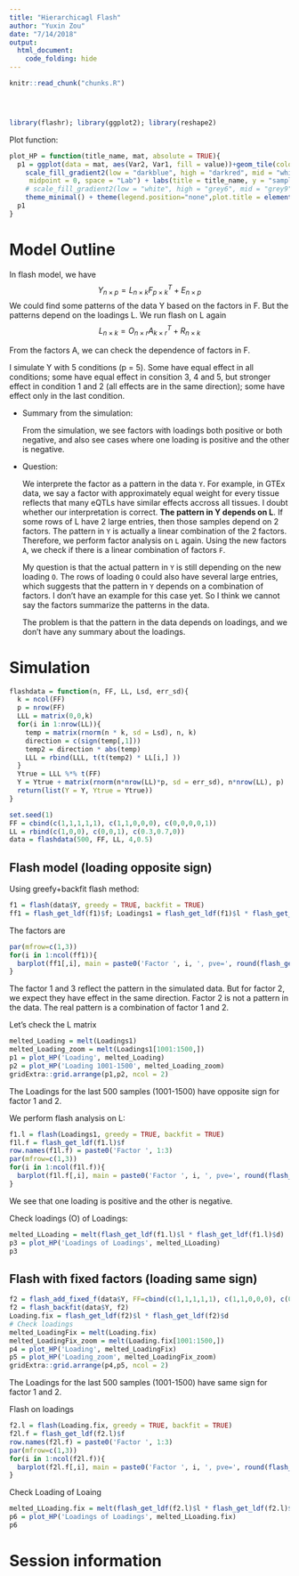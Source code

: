 ```yaml
---
title: "Hierarchicagl Flash"
author: "Yuxin Zou"
date: "7/14/2018"
output: 
  html_document:
    code_folding: hide
---
```


```r
knitr::read_chunk("chunks.R")
```

<!-- Update knitr chunk options -->
```r
```

<!-- Insert the date the file was last updated -->
```r
```

<!-- Insert the code version (Git commit SHA1) if Git repository exists and R
 package git2r is installed -->
```r
```

```r
library(flashr); library(ggplot2); library(reshape2)
```

Plot function:
```r
plot_HP = function(title_name, mat, absolute = TRUE){
  p1 = ggplot(data = mat, aes(Var2, Var1, fill = value))+geom_tile(color = "white")+
    scale_fill_gradient2(low = "darkblue", high = "darkred", mid = "white", 
     midpoint = 0, space = "Lab") + labs(title = title_name, y = "samples", x = "variables") +
    # scale_fill_gradient2(low = "white", high = "grey6", mid = "grey9", midpoint = 0.41, limit = c(0,0.82), space = "Lab") + labs(title = title_name, y = "samples", x = "variables") +
    theme_minimal() + theme(legend.position="none",plot.title = element_text(size = 12.9, face = "bold")) 
  p1
}
```

# Model Outline

In flash model, we have
$$
Y_{n\times p} = L_{n \times k}F_{p\times k}^{T} + E_{n\times p}
$$
We could find some patterns of the data Y based on the factors in F. But the patterns depend on the loadings L. We run flash on L again
$$
L_{n\times k} = O_{n\times r} A_{k\times r}^{T} + R_{n\times k} 
$$

From the factors A, we can check the dependence of factors in F.

I simulate Y with 5 conditions (p = 5). Some have equal effect in all conditions; some have equal effect in consition 3, 4 and 5, but stronger effect in condition 1 and 2 (all effects are in the same direction); some have effect only in the last condition.

* Summary from the simulation:

    From the simulation, we see factors with loadings both positive or both negative, and also see cases where one loading is positive and the other is negative.

* Question:

    We interprete the factor as a pattern in the data `Y`. For example, in GTEx data, we say a factor with approximately equal weight for every tissue reflects that many eQTLs have similar effects accross all tissues. I doubt whether our interpretation is correct. **The pattern in Y depends on L**. If some rows of L have 2 large entries, then those samples depend on 2 factors. The pattern in `Y` is actually a linear combination of the 2 factors. Therefore, we perform factor analysis on `L` again. Using the new factors `A`, we check if there is a linear combination of factors `F`. 

    My question is that the actual pattern in `Y` is still depending on the new loading `O`. The rows of loading `O` could also have several large entries, which suggests that the pattern in `Y` depends on a combination of factors. I don't have an example for this case yet. So I think we cannot say the factors summarize the patterns in the data. 
    
    The problem is that the pattern in the data depends on loadings, and we don't have any summary about the loadings.

# Simulation
```r
flashdata = function(n, FF, LL, Lsd, err_sd){
  k = ncol(FF)
  p = nrow(FF)
  LLL = matrix(0,0,k)
  for(i in 1:nrow(LL)){
    temp = matrix(rnorm(n * k, sd = Lsd), n, k)
    direction = c(sign(temp[,1]))
    temp2 = direction * abs(temp)
    LLL = rbind(LLL, t(t(temp2) * LL[i,] ))
  }
  Ytrue = LLL %*% t(FF)
  Y = Ytrue + matrix(rnorm(n*nrow(LL)*p, sd = err_sd), n*nrow(LL), p)
  return(list(Y = Y, Ytrue = Ytrue))
}
```

```r
set.seed(1)
FF = cbind(c(1,1,1,1,1), c(1,1,0,0,0), c(0,0,0,0,1))
LL = rbind(c(1,0,0), c(0,0,1), c(0.3,0.7,0))
data = flashdata(500, FF, LL, 4,0.5)
```

## Flash model (loading opposite sign)

Using greefy+backfit flash method:
```r
f1 = flash(data$Y, greedy = TRUE, backfit = TRUE)
ff1 = flash_get_ldf(f1)$f; Loadings1 = flash_get_ldf(f1)$l * flash_get_ldf(f1)$d
```

The factors are
```r
par(mfrow=c(1,3))
for(i in 1:ncol(ff1)){
  barplot(ff1[,i], main = paste0('Factor ', i, ', pve=', round(flash_get_pve(f1)[i],3)))
}
```

The factor 1 and 3 reflect the pattern in the simulated data. But for factor 2, we expect they have effect in the same direction. Factor 2 is not a pattern in the data. The real pattern is a combination of factor 1 and 2.

Let's check the L matrix
```r
melted_Loading = melt(Loadings1)
melted_Loading_zoom = melt(Loadings1[1001:1500,])
p1 = plot_HP('Loading', melted_Loading)
p2 = plot_HP('Loading 1001-1500', melted_Loading_zoom)
gridExtra::grid.arrange(p1,p2, ncol = 2)
```

The Loadings for the last 500 samples (1001-1500) have opposite sign for factor 1 and 2.

We perform flash analysis on L:
```r
f1.l = flash(Loadings1, greedy = TRUE, backfit = TRUE)
f1l.f = flash_get_ldf(f1.l)$f
row.names(f1l.f) = paste0('Factor ', 1:3)
par(mfrow=c(1,3))
for(i in 1:ncol(f1l.f)){
  barplot(f1l.f[,i], main = paste0('Factor ', i, ', pve=', round(flash_get_pve(f1.l)[i],3)))
}
```

We see that one loading is positive and the other is negative.

Check loadings (O) of Loadings:
```r
melted_LLoading = melt(flash_get_ldf(f1.l)$l * flash_get_ldf(f1.l)$d)
p3 = plot_HP('Loadings of Loadings', melted_LLoading)
p3
```

## Flash with fixed factors (loading same sign)

```r
f2 = flash_add_fixed_f(data$Y, FF=cbind(c(1,1,1,1,1), c(1,1,0,0,0), c(0,0,0,0,1)))
f2 = flash_backfit(data$Y, f2)
Loading.fix = flash_get_ldf(f2)$l * flash_get_ldf(f2)$d
# Check loadings
melted_LoadingFix = melt(Loading.fix)
melted_LoadingFix_zoom = melt(Loading.fix[1001:1500,])
p4 = plot_HP('Loading', melted_LoadingFix)
p5 = plot_HP('Loading_zoom', melted_LoadingFix_zoom)
gridExtra::grid.arrange(p4,p5, ncol = 2)
```

The Loadings for the last 500 samples (1001-1500) have same sign for factor 1 and 2.

Flash on loadings
```r
f2.l = flash(Loading.fix, greedy = TRUE, backfit = TRUE)
f2l.f = flash_get_ldf(f2.l)$f
row.names(f2l.f) = paste0('Factor ', 1:3)
par(mfrow=c(1,3))
for(i in 1:ncol(f2l.f)){
  barplot(f2l.f[,i], main = paste0('Factor ', i, ', pve=', round(flash_get_pve(f2.l)[i],3)))
}
```

Check Loading of Loaing
```r
melted_LLoading.fix = melt(flash_get_ldf(f2.l)$l * flash_get_ldf(f2.l)$d)
p6 = plot_HP('Loadings of Loadings', melted_LLoading.fix)
p6
```

# Session information

```r
```


